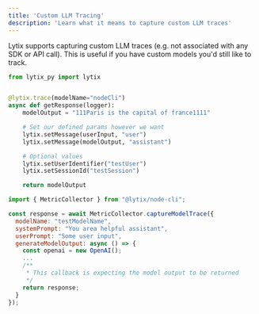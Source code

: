 ```yaml
---
title: 'Custom LLM Tracing'
description: 'Learn what it means to capture custom LLM traces'
---
```


Lytix supports capturing custom LLM traces (e.g. not associated with any SDK or API call). This is useful if you have custom models you'd still like to track.

<CodeGroup>

```py Python
from lytix_py import lytix


@lytix.trace(modelName="nodeCli")
async def getResponse(logger):
    modelOutput = "111Paris is the capital of france1111"

    # Set our defined params however we want
    lytix.setMessage(userInput, "user")
    lytix.setMessage(modelOutput, "assistant")

    # Optional values
    lytix.setUserIdentifier("testUser")
    lytix.setSessionId("testSession")

    return modelOutput
```


```js Typescript
import { MetricCollector } from "@lytix/node-cli";

const response = await MetricCollector.captureModelTrace({
  modelName: "testModelName",
  systemPrompt: "You area helpful assistant",
  userPrompt: "Some user input",
  generateModelOutput: async () => {
    const openai = new OpenAI();
    ...
    /**
     * This callback is expecting the model output to be returned
     */
    return response;
  }
});
```


</CodeGroup>